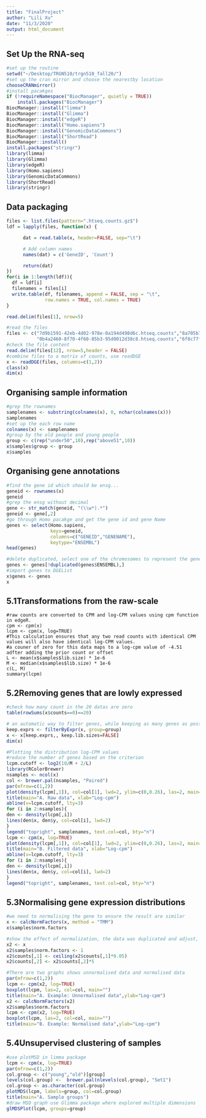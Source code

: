 ```yaml
---
title: "FinalProject"
author: "Lili Xu"
date: "11/3/2020"
output: html_document
---
```


## Set Up the RNA-seq

```r
#set up the routine
setwd("~/Desktop/TRGN510/trgn510_fall20/")
#set up the cran mirror and choose the nearestby location
chooseCRANmirror()
#install pacakges
if (!requireNamespace("BiocManager", quietly = TRUE))
    install.packages("BiocManager")
BiocManager::install("limma")
BiocManager::install("Glimma")
BiocManager::install("edgeR")
BiocManager::install("Homo.sapiens")
BiocManager::install("GenomicDataCommons")
BiocManager::install("ShortRead")
BiocManager::install()
install.packages("stringr")
library(limma)
library(Glimma)
library(edgeR)
library(Homo.sapiens)
library(GenomicDataCommons)
library(ShortRead)
library(stringr)

```
## Data packaging
```r
files <- list.files(pattern=".htseq.counts.gz$")
ldf = lapply(files, function(x) {

      dat = read.table(x, header=FALSE, sep="\t")

      # Add column names
      names(dat) = c('GeneID', 'Count')

      return(dat)
})
for(i in 1:length(ldf)){
  df = ldf[i]
  filenames = files[i]
  write.table(df, filenames, append = FALSE, sep = "\t",
              row.names = TRUE, col.names = TRUE)
}

read.delim(files[1], nrow=5)
```



```r
#read the files
files <- c("7d9b1591-42eb-4d02-978e-0a194d498d6c.htseq.counts","8a705b7c-4607-4ede-9486-cbeb1191004e.htseq.counts","7922baf0-3d03-4b00-afa4-96c272583861.htseq.counts","77213cf0-8029-4470-af4e-a25fce4d4681.htseq.counts","39423508-c376-4582-80c0-ddcf81167d74.htseq.counts","b918773c-1920-42aa-8493-22344ea5ac49.htseq.counts","bcd07e88-975d-4f4b-9b2e-33ad0f2211f3.htseq.counts","dab350c1-f3b4-488b-8c48-7f8339e4a554.htseq.counts","e3bee637-c8c3-4953-842c-11b16ea1bf73.htseq.counts","e15d3de5-f141-487f-8262-8b0d20563c76.htseq.counts",
           "0b4a2460-8f70-4f60-85b3-95d0012d38c8.htseq.counts","6f8c77f2-67de-411d-a03d-5fef3216b71b.htseq.counts","7d6848a5-7dfc-4494-9095-4e89fea1aee5.htseq.counts","9ef0c6dd-6e38-41fd-aff6-ae0800c7755d.htseq.counts","46f8e9d8-032c-471e-876c-1af0ac3b1cee.htseq.counts","a0cb35f5-0d64-4fb9-9747-acf4cfc88012.htseq.counts","aeb170cb-b227-4033-9e15-3d6d6102d856.htseq.counts","cd068064-b4cc-4a34-94be-ce95e3342c6d.htseq.counts","d076a8ce-ccc9-4b1d-9486-ad4e63b6f603.htseq.counts","dd752d51-02c4-4850-a355-18770d9be482.htseq.counts")
#check the file content
read.delim(files[12], nrow=5,header = FALSE)
#combine files to a matrix of counts, use readDGE
x <- readDGE(files, columns=c(1,2))
class(x)
dim(x)
```
## Organising sample information

```r
#grep the rownames
samplenames <- substring(colnames(x), 0, nchar(colnames(x)))
samplenames
#set up the each row name
colnames(x) <- samplenames
#group by the old people and young people
group <- c(rep("under50",10),rep("above51",10))
x$samples$group <- group
x$samples
```
## Organising gene annotations

```r
#find the gene id which should be ensg...
geneid <- rownames(x)
geneid
#grep the ensg without decimal
gene <- str_match(geneid, "(\\w*).*")
geneid <- gene[,2]
#go through Homo pacakge and get the gene id and gene Name
genes <- select(Homo.sapiens, 
                keys=geneid,
                columns=c("GENEID","GENENAME"),
                keytype="ENSEMBL")
head(genes)

#delete duplicated, select one of the chromosomes to represent the gene with duplicate annotation
genes <- genes[!duplicated(genes$ENSEMBL),]
#import genes to DGEList
x$genes <- genes
x
```


## 5.1Transformations from the raw-scale

```rtransformations
#raw counts are converted to CPM and log-CPM values using cpm function in edgeR.
cpm <- cpm(x)
lcpm <- cpm(x, log=TRUE)
#This calculation ensures that any two read counts with identical CPM values will also have identical log-CPM values. 
#a couner of zero for this data maps to a log-cpm value of -4.51 adfter adding the prior count or offset
L <- mean(x$samples$lib.size) * 1e-6
M <- median(x$samples$lib.size) * 1e-6
c(L, M)
summary(lcpm)
```

## 5.2Removing genes that are lowly expressed
```r
#check how many count in the 20 datas are zero
table(rowSums(x$counts==0)==20)

# an automatic way to filter genes, while keeping as many genes as possible with worthwhile counts.
keep.exprs <- filterByExpr(x, group=group)
x <- x[keep.exprs,, keep.lib.sizes=FALSE]
dim(x)

#Plotting the distribution log-CPM values
#reduce the number of genes based on the criterion
lcpm.cutoff <- log2(10/M + 2/L)
library(RColorBrewer)
nsamples <- ncol(x)
col <- brewer.pal(nsamples, "Paired")
par(mfrow=c(1,2))
plot(density(lcpm[,1]), col=col[1], lwd=2, ylim=c(0,0.26), las=2, main="", xlab="")
title(main="A. Raw data", xlab="Log-cpm")
abline(v=lcpm.cutoff, lty=3)
for (i in 2:nsamples){
den <- density(lcpm[,i])
lines(den$x, den$y, col=col[i], lwd=2)
}
legend("topright", samplenames, text.col=col, bty="n")
lcpm <- cpm(x, log=TRUE)
plot(density(lcpm[,1]), col=col[1], lwd=2, ylim=c(0,0.26), las=2, main="", xlab="")
title(main="B. Filtered data", xlab="Log-cpm")
abline(v=lcpm.cutoff, lty=3)
for (i in 2:nsamples){
den <- density(lcpm[,i])
lines(den$x, den$y, col=col[i], lwd=2)
}
legend("topright", samplenames, text.col=col, bty="n")
```

## 5.3Normalising gene expression distributions
```r
#we need to normalising the gene to ensure the result are similar
x <- calcNormFactors(x, method = "TMM")
x$samples$norm.factors

#show the effect of normalization, the data was duplicated and adjust, make first sample reduce 5% of the original, but the second sample should increase 5-times larger.
x2 <- x
x2$samples$norm.factors <- 1
x2$counts[,1] <- ceiling(x2$counts[,1]*0.05)
x2$counts[,2] <- x2$counts[,2]*5

#There are two graphs shows unnormalised data and normalised data
par(mfrow=c(1,2))
lcpm <- cpm(x2, log=TRUE)
boxplot(lcpm, las=2, col=col, main="")
title(main="A. Example: Unnormalised data",ylab="Log-cpm")
x2 <- calcNormFactors(x2)  
x2$samples$norm.factors
lcpm <- cpm(x2, log=TRUE)
boxplot(lcpm, las=2, col=col, main="")
title(main="B. Example: Normalised data",ylab="Log-cpm")
```

## 5.4Unsupervised clustering of samples
```r
#use plotMSD in limma package
lcpm <- cpm(x, log=TRUE)
par(mfrow=c(1,2))
col.group <- c("young","old")[group]
levels(col.group) <-  brewer.pal(nlevels(col.group), "Set1")
col.group <- as.character(col.group)
plotMDS(lcpm, labels=group, col=col.group)
title(main="A. Sample groups")
#draw MSD graph use Glimma package where explored multiple dimensions
glMDSPlot(lcpm, groups=group)
```





